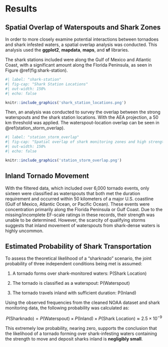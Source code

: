 # Results

## Spatial Overlap of Waterspouts and Shark Zones

In order to more closely examine potential interactions between
tornadoes and shark infested waters, a spatial overlap analysis was
conducted. This analysis used the **ggplot2**, **mapdata**, **maps**,
and **sf** libraries.

The shark stations included were along the Gulf of Mexico and Atlantic
Coast, with a significant amount along the Florida Peninsula, as seen in
Figure @ref(fig:shark-station).

```r
#| label: "shark-station"
#| fig-cap: "Shark Station Locations"
#| out-width: 150%
#| echo: false 

knitr::include_graphics('shark_station_locations.png')

```

Then, an analysis was conducted to survey the overlap between the strong
waterspouts and the shark station locations. With the AEA projection, a
50 km threshold was applied. The waterspout-location overlap can be seen
in @ref(station_storm_overlap).

```r
#| label: "station_storm_overlap"
#| fig-cap: "Spatial overlap of shark monitoring zones and high strength waterspouts"
#| out-width: 150%
#| echo: false 

knitr::include_graphics('station_storm_overlap.png')

```

## Inland Tornado Movement

With the filtered data, which included over 6,000 tornado events, only
sixteen were classified as waterspouts that both met the duration
requirement and occurred within 50 kilometers of a major U.S. coastline
(Gulf of Mexico, Atlantic Ocean, or Pacific Ocean). These events were
concentration primarily along the Florida Peninsula or Gulf Coast. Due
to the missing/incomplete EF-scale ratings in these records, their
strength was unable to be determined. However, the scarcity of
qualifying storms suggests that inland movement of waterspouts from
shark-dense waters is highly uncommon.

## Estimated Probability of Shark Transportation

To assess the theoretical likelihood of a "sharknado" scenario, the
joint probability of three independent conditions being met is assumed:

1.  A tornado forms over shark-monitored waters: P(Shark Location)

2.  The tornado is classified as a waterspout: P(Waterspout)

3.  The tornado travels inland with sufficient duration: P(Inland)

Using the observed frequencies from the cleaned NOAA dataset and shark
monitoring data, the following probability was calculated as:

$$
P(\text{Sharknado}) = P(\text{Waterspout}) \times
P(\text{Inland}) \times P(\text{Shark Location}) \approx 2.5 \times 10^{-9}
$$

This extremely low probability, nearing zero, supports the conclusion that the likelihood of a tornado forming over shark-infesting waters containing the strength to move and deposit sharks inland is **negligibly small**. 
